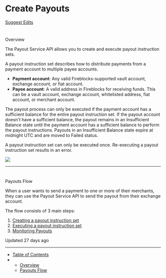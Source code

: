 # Create Payouts

[Suggest Edits](/edit/create-payouts)

# 

Overview

[](#overview)

The Payout Service API allows you to create and execute payout instruction sets.

A payout instruction set describes how to distribute payments from a payment account to multiple payee accounts.

*   **Payment account**: Any valid Fireblocks-supported vault account, exchange account, or fiat account.
*   **Payee account**: A valid address in Fireblocks for receiving funds. This can be a vault account, exchange account, whitelisted address, fiat account, or merchant account.

The payout process can only be executed if the payment account has a sufficient balance for the entire payout instruction set. If the payout account doesn't have a sufficient balance, the payout remains in an Insufficient Balance state until the payment account has a sufficient balance to perform the payout instructions. Payouts in an Insufficient Balance state expire at midnight UTC and are moved to Failed status.

A payout instruction set can only be executed once. Re-executing a payout instruction set results in an error.

  
![](https://files.readme.io/d3f16e9-swimlanes-0824f23d87b6476b8fce5eb945f197cd.png)  

* * *

  

# 

Payouts Flow

[](#payouts-flow)

When a user wants to send a payment to one or more of their merchants, they can use the Payout Service API to send the payout from their exchange account.

The flow consists of 3 main steps:

1.  [Creating a payout instruction set](/reference/executing-payouts#creating-a-payout-instruction-set)
2.  [Executing a payout instruction set](/reference/executing-payouts#executing-a-payout-instruction-set)
3.  [Monitoring Payouts](/reference/executing-payouts#executing-a-payout-instruction-set)

Updated 27 days ago

* * *

*   [Table of Contents](#)
*   *   [Overview](#overview)
    *   [Payouts Flow](#payouts-flow)